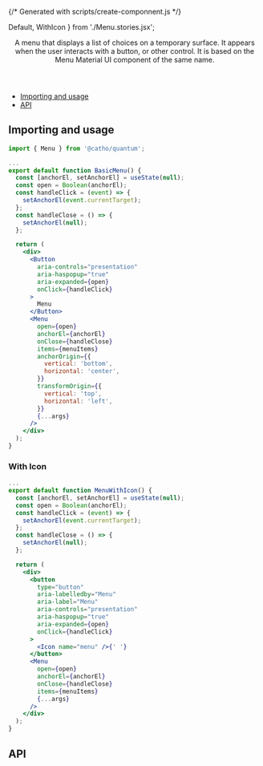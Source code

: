 {/* Generated with scripts/create-componnent.js */}


  Default,
  WithIcon
} from './Menu.stories.jsx';


<Meta title="Menu" component={Menu}  />

<Header title="Menu">
      A menu that displays a list of choices on a temporary surface. It appears when the user interacts with a button, or other control.
      It is based on the Menu Material UI component of the same name.
</Header>

- [Importing and usage](#importing)
- [API](#api)

## <a id="importing"></a>Importing and usage

```js
import { Menu } from '@catho/quantum';
```

```jsx
...
export default function BasicMenu() {
  const [anchorEl, setAnchorEl] = useState(null);
  const open = Boolean(anchorEl);
  const handleClick = (event) => {
    setAnchorEl(event.currentTarget);
  };
  const handleClose = () => {
    setAnchorEl(null);
  };

  return (
    <div>
      <Button
        aria-controls="presentation"
        aria-haspopup="true"
        aria-expanded={open}
        onClick={handleClick}
      >
        Menu
      </Button>
      <Menu
        open={open}
        anchorEl={anchorEl}
        onClose={handleClose}
        items={menuItems}
        anchorOrigin={{
          vertical: 'bottom',
          horizontal: 'center',
        }}
        transformOrigin={{
          vertical: 'top',
          horizontal: 'left',
        }}
        {...args}
      />
    </div>
  );
}
```

<Canvas>
  <Story of={Default} />
</Canvas>

### With Icon

```jsx
...
export default function MenuWithIcon() {
  const [anchorEl, setAnchorEl] = useState(null);
  const open = Boolean(anchorEl);
  const handleClick = (event) => {
    setAnchorEl(event.currentTarget);
  };
  const handleClose = () => {
    setAnchorEl(null);
  };

  return (
    <div>
      <button
        type="button"
        aria-labelledby="Menu"
        aria-label="Menu"
        aria-controls="presentation"
        aria-haspopup="true"
        aria-expanded={open}
        onClick={handleClick}
      >
        <Icon name="menu" />{' '}
      </button>
      <Menu
        open={open}
        anchorEl={anchorEl}
        onClose={handleClose}
        items={menuItems}
        {...args}
      />
    </div>
  );
}
```

<Canvas withSource="none">
  <Story of={WithIcon}/>
</Canvas>

## <a id="api"></a>API

<ArgsTable of={Menu} />

<EvaluationForm componentName="Menu" />

    